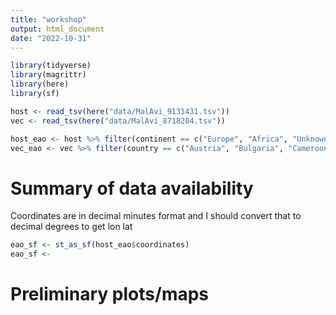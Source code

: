 ```yaml
---
title: "workshop"
output: html_document
date: "2022-10-31"
---
```


```r
library(tidyverse)
library(magrittr)
library(here)
library(sf)
```


```r
host <- read_tsv(here("data/MalAvi_9131431.tsv"))
vec <- read_tsv(here("data/MalAvi_8718204.tsv"))

host_eao <- host %>% filter(continent == c("Europe", "Africa", "Unknown"))
vec_eao <- vec %>% filter(country == c("Austria", "Bulgaria", "Cameroon", "Czech Republic", "France", "Germany", "Italy", "Lithuania", "Madagascar", "Portugal", "Russia", "Spain", "Switzerland", "Turkey"))
```

# Summary of data availability

Coordinates are in decimal minutes format and I should convert that to decimal degrees to get lon lat

```r
eao_sf <- st_as_sf(host_eao$coordinates)
eao_sf <- 
```



# Preliminary plots/maps

